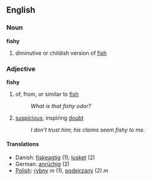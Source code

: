 ==English==
===Noun===
'''fishy'''
#diminutive or childish version of [[fish]]

===Adjective===
'''fishy'''

# of, from, or similar to [[fish]]
#:''What is that fishy odor?''
# [[suspicious]]; inspiring [[doubt]]
#:''I don't trust him; his claims seem fishy to me.''

====Translations====
*Danish: [[fiskeagtig]] (1); [[lusket]] (2)
*German: [[anrüchig]] (2)
*[[Polish]]: [[rybny]] ''m'' (1), [[podejrzany]] (2) ''m''